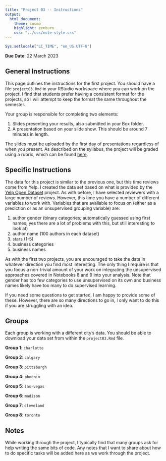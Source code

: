 ```yaml
---
title: "Project 03 -- Instructions"
output:
  html_document:
    theme: cosmo
    highlight: zenburn
    css: "../css/note-style.css"
---
```


```r
Sys.setlocale("LC_TIME", "en_US.UTF-8")
```

**Due Date**: 22 March 2023

## General Instructions

This page outlines the instructions for the first project. You should
have a file `project03.Rmd` in your RStudio workspace where you can
work on the project. I find that students prefer having a consistent
format for the projects, so I will attempt to keep the format the same
throughout the semester.

Your group is responsible for completing two elements:

1. Slides presenting your results, also submitted in your Box folder.
2. A presentation based on your slide show. This should be around 7 minutes in
length.

The slides must be uploaded by the first day of presentations regardless of
when you present. As described on the syllabus, the project will be graded
using a rubric, which can be found [here](../extra/project_rubric.pdf).

## Specific Instructions

The data for this project is similar to the previous one, but this time reviews
come from Yelp. I created the data set based on what is provided by the
[Yelp Open Dataset](https://www.yelp.com/dataset/) project. As with before, I
have selected reviewers with a large number of reviews. However, this time
you have a number of different variables to work with. Variables that
are available to focus on (either as a prediction or as an unsupervised
grouping variable) are:

1. author gender (binary categories; automatically guessed using first names;
yes there are a lot of problems with this, but still interesting to look at)
2. author name (100 authors in each dataset)
3. stars (1-5)
4. business categories
5. business names

As with the first two projects, you are encouraged to take the data in whatever
direction you find most interesting. The only thing I require is that you focus
a non-trivial amount of your work on integrating the unsupervised approaches
covered in Notebooks 8 and 9 into your analysis. Note that gender has too few
categories to use unsupervised on its own and business names likely have too
many to do supervised learning.

If you need some questions to get started, I am happy to provide some of these.
However, there are so many directions to go in, I only want to do this if you
are struggling with an idea.

## Groups

Each group is working with a different city's data. You should be able to
download your data set from within the `project03.Rmd` file.

**Group 1**: `charlotte`

**Group 2**: `calgary`

**Group 3**: `pittsburgh`

**Group 4**: `phoenix`

**Group 5**: `las-vegas`

**Group 6**: `madison`

**Group 7**: `cleveland`

**Group 8**: `toronto`

## Notes

While working through the project, I typically find that many groups ask for
help writing the same bits of code. Any notes that I want to share about how
to do specific tasks will be added here as we work through the project.
